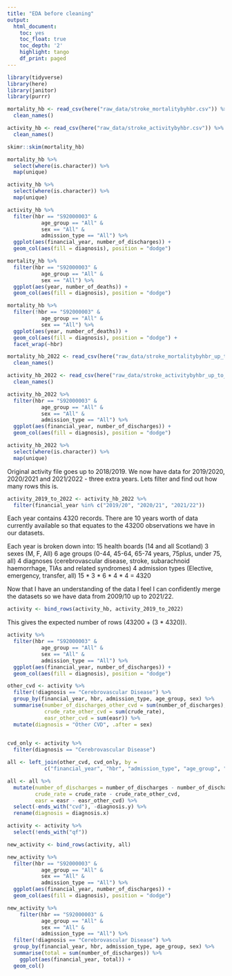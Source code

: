 ```yaml
---
title: "EDA before cleaning"
output:
  html_document:
    toc: yes
    toc_float: true
    toc_depth: '2'
    highlight: tango
    df_print: paged
---
```


```r
library(tidyverse)
library(here)
library(janitor)
library(purrr)
```

```r
mortality_hb <- read_csv(here("raw_data/stroke_mortalitybyhbr.csv")) %>% 
  clean_names()

activity_hb <- read_csv(here("raw_data/stroke_activitybyhbr.csv")) %>% 
  clean_names()
```

```r
skimr::skim(mortality_hb)
```

```r
mortality_hb %>% 
  select(where(is.character)) %>% 
  map(unique)
```

```r
activity_hb %>% 
  select(where(is.character)) %>% 
  map(unique)
```


```r
activity_hb %>% 
  filter(hbr == "S92000003" &
           age_group == "All" &
           sex == "All" &
           admission_type == "All") %>% 
  ggplot(aes(financial_year, number_of_discharges)) +
  geom_col(aes(fill = diagnosis), position = "dodge")
```

```r
mortality_hb %>% 
  filter(hbr == "S92000003" &
           age_group == "All" &
           sex == "All") %>% 
  ggplot(aes(year, number_of_deaths)) +
  geom_col(aes(fill = diagnosis), position = "dodge")
```

```r
mortality_hb %>% 
  filter(!hbr == "S92000003" &
           age_group == "All" &
           sex == "All") %>% 
  ggplot(aes(year, number_of_deaths)) +
  geom_col(aes(fill = diagnosis), position = "dodge") +
  facet_wrap(~hbr)
```

```r
mortality_hb_2022 <- read_csv(here("raw_data/stroke_mortalitybyhbr_up_to_2022.csv")) %>% 
  clean_names()

activity_hb_2022 <- read_csv(here("raw_data/stroke_activitybyhbr_up_to_2022.csv")) %>% 
  clean_names()


```

```r
activity_hb_2022 %>% 
  filter(hbr == "S92000003" &
           age_group == "All" &
           sex == "All" &
           admission_type == "All") %>% 
  ggplot(aes(financial_year, number_of_discharges)) +
  geom_col(aes(fill = diagnosis), position = "dodge")
```

```r
activity_hb_2022 %>% 
  select(where(is.character)) %>% 
  map(unique)
```

Original activity file goes up to 2018/2019. We now have data for 2019/2020, 2020/2021 and 2021/2022 - three extra years. Lets filter and find out how many rows this is. 

```r
activity_2019_to_2022 <- activity_hb_2022 %>% 
  filter(financial_year %in% c("2019/20", "2020/21", "2021/22"))
```

Each year contains 4320 records. There are 10 years worth of data currently available so that equates to the 43200 observations we have in our datasets. 

Each year is broken down into:
15 health boards (14 and all Scotland)
3 sexes (M, F, All)
6 age groups (0-44, 45-64, 65-74 years, 75plus, under 75, all)
4 diagnoses (cerebrovascular disease, stroke, subarachnoid haemorrhage, TIAs and related syndromes)
4 admission types (Elective, emergency, transfer, all)
15 * 3 * 6 * 4 * 4 = 4320

Now that I have an understanding of the data I feel I can confidently merge the datasets so we have data from 2009/10 up to 2021/22.

```r
activity <- bind_rows(activity_hb, activity_2019_to_2022)
```

This gives the expected number of rows (43200 + (3 * 4320)).

```r
activity %>% 
  filter(hbr == "S92000003" &
           age_group == "All" &
           sex == "All" &
           admission_type == "All") %>% 
  ggplot(aes(financial_year, number_of_discharges)) +
  geom_col(aes(fill = diagnosis), position = "dodge")
```


```r
other_cvd <- activity %>% 
  filter(!diagnosis == "Cerebrovascular Disease") %>% 
  group_by(financial_year, hbr, admission_type, age_group, sex) %>% 
  summarise(number_of_discharges_other_cvd = sum(number_of_discharges),
            crude_rate_other_cvd = sum(crude_rate),
            easr_other_cvd = sum(easr)) %>% 
  mutate(diagnosis = "Other CVD", .after = sex) 
  

cvd_only <- activity %>% 
  filter(diagnosis == "Cerebrovascular Disease")
```

```r
all <- left_join(other_cvd, cvd_only, by = 
            c("financial_year", "hbr", "admission_type", "age_group", "sex"))

all <- all %>% 
  mutate(number_of_discharges = number_of_discharges - number_of_discharges_other_cvd,
         crude_rate = crude_rate - crude_rate_other_cvd, 
         easr = easr - easr_other_cvd) %>% 
  select(-ends_with("cvd"), -diagnosis.y) %>% 
  rename(diagnosis = diagnosis.x)
```




```r
activity <- activity %>% 
  select(!ends_with("qf"))
```


```r
new_activity <- bind_rows(activity, all)
```

```r
new_activity %>% 
  filter(hbr == "S92000003" &
           age_group == "All" &
           sex == "All" &
           admission_type == "All") %>% 
  ggplot(aes(financial_year, number_of_discharges)) +
  geom_col(aes(fill = diagnosis), position = "dodge")
```

```r
new_activity %>% 
    filter(hbr == "S92000003" &
           age_group == "All" &
           sex == "All" &
           admission_type == "All") %>% 
  filter(!diagnosis == "Cerebrovascular Disease") %>% 
  group_by(financial_year, hbr, admission_type, age_group, sex) %>% 
  summarise(total = sum(number_of_discharges)) %>% 
    ggplot(aes(financial_year, total)) +
  geom_col()



```

